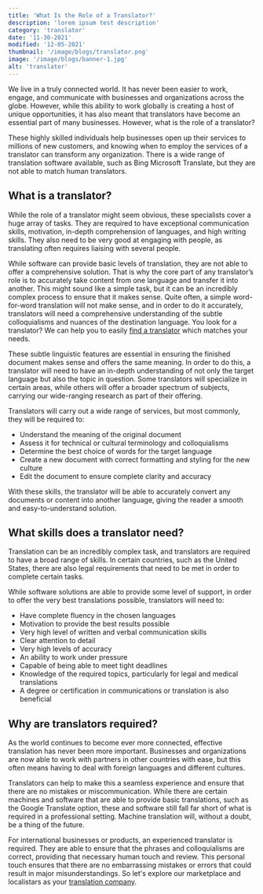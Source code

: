 ```yaml
---
title: 'What Is the Role of a Translator?'
description: 'lorem ipsum test description'
category: 'translator'
date: '11-30-2021'
modified: '12-05-2021'
thumbnail: '/image/blogs/translator.png'
image: '/image/blogs/banner-1.jpg'
alt: 'translator'
---
```



We live in a truly connected world. It has never been easier to work, engage, and communicate with businesses and organizations across the globe. However, while this ability to work globally is creating a host of unique opportunities, it has also meant that translators have become an essential part of many businesses. However, what is the role of a translator? 

These highly skilled individuals help businesses open up their services to millions of new customers, and knowing when to employ the services of a translator can transform any organization. There is a wide range of translation software available, such as Bing Microsoft Translate, but they are not able to match human translators.

## What is a translator?

While the role of a translator might seem obvious, these specialists cover a huge array of tasks. They are required to have exceptional communication skills, motivation, in-depth comprehension of languages, and high writing skills. They also need to be very good at engaging with people, as translating often requires liaising with several people. 

While software can provide basic levels of translation, they are not able to offer a comprehensive solution. That is why the core part of any translator’s role is to accurately take content from one language and transfer it into another. This might sound like a simple task, but it can be an incredibly complex process to ensure that it makes sense. Quite often, a simple word-for-word translation will not make sense, and in order to do it accurately, translators will need a comprehensive understanding of the subtle colloquialisms and nuances of the destination language. You look for a translator? We can help you to easily <a href="https://localistars.com/find-a-translator" title="find a translator">find a translator</a> which matches your needs.


These subtle linguistic features are essential in ensuring the finished document makes sense and offers the same meaning. In order to do this, a translator will need to have an in-depth understanding of not only the target language but also the topic in question. Some translators will specialize in certain areas, while others will offer a broader spectrum of subjects, carrying our wide-ranging research as part of their offering. 

Translators will carry out a wide range of services, but most commonly, they will be required to:

* Understand the meaning of the original document 
* Assess it for technical or cultural terminology and colloquialisms 
* Determine the best choice of words for the target language 
* Create a new document with correct formatting and styling for the new culture 
* Edit the document to ensure complete clarity and accuracy 

With these skills, the translator will be able to accurately convert any documents or content into another language, giving the reader a smooth and easy-to-understand solution. 

## What skills does a translator need?

Translation can be an incredibly complex task, and translators are required to have a broad range of skills. In certain countries, such as the United States, there are also legal requirements that need to be met in order to complete certain tasks. 

While software solutions are able to provide some level of support, in order to offer the very best translations possible, translators will need to:

* Have complete fluency in the chosen languages 
* Motivation to provide the best results possible
* Very high level of written and verbal communication skills 
* Clear attention to detail 
* Very high levels of accuracy
* An ability to work under pressure 
* Capable of being able to meet tight deadlines 
* Knowledge of the required topics, particularly for legal and medical translations 
* A degree or certification in communications or translation is also beneficial 

## Why are translators required?

As the world continues to become ever more connected, effective translation has never been more important. Businesses and organizations are now able to work with partners in other countries with ease, but this often means having to deal with foreign languages and different cultures. 

Translators can help to make this a seamless experience and ensure that there are no mistakes or miscommunication. While there are certain machines and software that are able to provide basic translations, such as the Google Translate option, these and software still fall far short of what is required in a professional setting. Machine translation will, without a doubt, be a thing of the future.

For international businesses or products, an experienced translator is required. They are able to ensure that the phrases and colloquialisms are correct, providing that necessary human touch and review. This personal touch ensures that there are no embarrassing mistakes or errors that could result in major misunderstandings. So let's explore our marketplace and localistars as your <a href="https://localistars.com/" title="translation company">translation company</a>.


